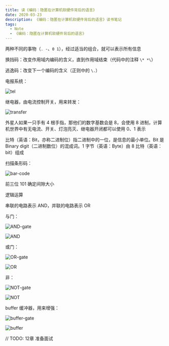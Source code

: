 ```yaml
---
title: 读《编码：隐匿在计算机软硬件背后的语言》
date: 2020-03-23
description: 《编码：隐匿在计算机软硬件背后的语言》读书笔记
tags:
  - Note
  - 《编码：隐匿在计算机软硬件背后的语言》
---
```


两种不同的事物（`. -`、`0 1`），经过适当的组合，就可以表示所有信息

换挡码：改变作用域内编码的含义，直到作用域结束（代码中的注释 `\* *\`）

逃逸码：改变下一个编码的含义（正则中的 `\.`）

电报系统：

![tel](./images/tel.png)

继电器，由电流控制开关，用来转发：

![transfer](./images/transfer.png)

外星人如果一只手有 4 根手指，那他们的数字基数会是 8，会使用 8 进制，计算机世界中有无电流、开关、灯泡亮灭、继电器开闭都可以使用 0、1 表示

比特（英语：Bit，亦称二进制位）指二进制中的一位，是信息的最小单位。Bit 是 Binary digit（二进制数位）的混成词。1 字节（英语：Byte）由 8 比特（英语：bit）组成

扫描条形码：

![bar-code](./images/bar-code.png)

前三位 101 确定间隙大小

逻辑运算

串联的电路表示 AND，并联的电路表示 OR

与门：

![AND-gate](./images/AND-gate.png)

![AND](./images/AND.png)

或门：

![OR-gate](./images/OR-gate.png)

![OR](./images/OR.png)

非：

![NOT-gate](./images/NOT-gate.png)

![NOT](./images/NOT.png)

buffer 缓冲器，用来增强：

![buffer-gate](./images/buffer-gate.png)

![buffer](./images/buffer.png)

// TODO: 12章 准备面试
